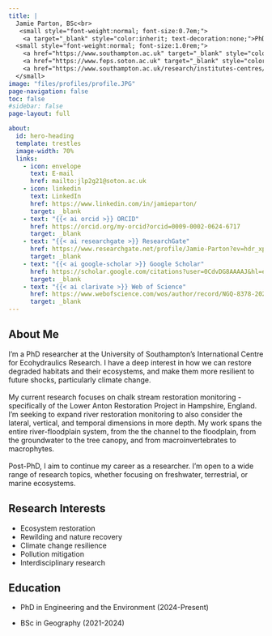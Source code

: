 ```yaml
---
title: |
  Jamie Parton, BSc<br>
   <small style="font-weight:normal; font-size:0.7em;">
    <a target="_blank" style="color:inherit; text-decoration:none;">PhD Researcher</a><br>
  <small style="font-weight:normal; font-size:1.0rem;">
    <a href="https://www.southampton.ac.uk" target="_blank" style="color:inherit; text-decoration:none;">University of Southampton</a><br>
    <a href="https://www.feps.soton.ac.uk" target="_blank" style="color:inherit; text-decoration:none;">Faculty of Engineering and Physical Sciences</a><br>
    <a href="https://www.southampton.ac.uk/research/institutes-centres/international-centre-for-ecohydraulics-research" target="_blank" style="color:inherit; text-decoration:none;">International Centre for Ecohydraulics Research</a>
  </small>
image: "files/profiles/profile.JPG"
page-navigation: false
toc: false
#sidebar: false
page-layout: full

about:
  id: hero-heading
  template: trestles
  image-width: 70%
  links:
    - icon: envelope
      text: E-mail
      href: mailto:jlp2g21@soton.ac.uk   
    - icon: linkedin
      text: LinkedIn
      href: https://www.linkedin.com/in/jamieparton/
      target: _blank
    - text: "{{< ai orcid >}} ORCID"
      href: https://orcid.org/my-orcid?orcid=0009-0002-0624-6717
      target: _blank
    - text: "{{< ai researchgate >}} ResearchGate"
      href: https://www.researchgate.net/profile/Jamie-Parton?ev=hdr_xprf
      target: _blank
    - text: "{{< ai google-scholar >}} Google Scholar"
      href: https://scholar.google.com/citations?user=0CdvDG8AAAAJ&hl=en
      target: _blank
    - text: "{{< ai clarivate >}} Web of Science"
      href: https://www.webofscience.com/wos/author/record/NGQ-8378-2025  
      target: _blank
---
```

About Me
---
I'm a PhD researcher at the University of Southampton's International Centre for Ecohydraulics Research. 
I have a deep interest in how we can restore degraded habitats and their ecosystems, and make them more resilient to future shocks, particularly climate change. <br><br>
My current research focuses on chalk stream restoration monitoring - specifically of the Lower Anton Restoration Project in Hampshire, England. 
I'm seeking to expand river restoration monitoring to also consider the lateral, vertical, and temporal dimensions in more depth. 
My work spans the entire river-floodplain system, from the the channel to the floodplain, from the groundwater to the tree canopy, and from macroinvertebrates to macrophytes.
 <br><br>
Post-PhD, I aim to continue my career as a researcher. I'm open to a wide range of research topics, whether focusing on freshwater, terrestrial, or marine ecosystems. 

::: {.research-interests}
## Research Interests

- Ecosystem restoration 
- Rewilding and nature recovery
- Climate change resilience 
- Pollution mitigation
- Interdisciplinary research
:::

## Education

- PhD in Engineering and the Environment (2024-Present)

- BSc in Geography (2021-2024)